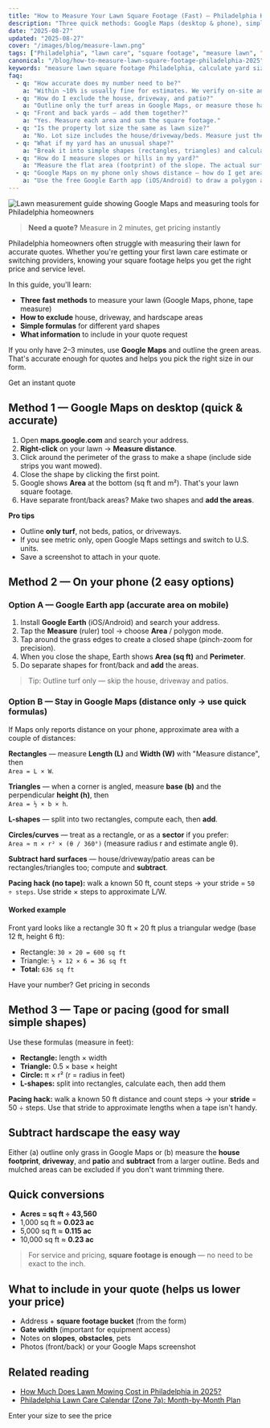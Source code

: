 ```yaml
---
title: "How to Measure Your Lawn Square Footage (Fast) — Philadelphia Homeowner Guide (2025)"
description: "Three quick methods: Google Maps (desktop & phone), simple tape/pacing formulas, how to exclude house/driveway, and a handy conversion chart. Accurate enough for quotes."
date: "2025-08-27"
updated: "2025-08-27"
cover: "/images/blog/measure-lawn.png"
tags: ["Philadelphia", "lawn care", "square footage", "measure lawn", "quote", "lawn measurement", "yard size", "grass area"]
canonical: "/blog/how-to-measure-lawn-square-footage-philadelphia-2025"
keywords: "measure lawn square footage Philadelphia, calculate yard size, Google Maps lawn measurement, grass area calculator, lawn care quote"
faq:
  - q: "How accurate does my number need to be?"
    a: "Within ~10% is usually fine for estimates. We verify on-site and adjust before service."
  - q: "How do I exclude the house, driveway, and patio?"
    a: "Outline only the turf areas in Google Maps, or measure those hard surfaces and subtract from the total."
  - q: "Front and back yards — add them together?"
    a: "Yes. Measure each area and sum the square footage."
  - q: "Is the property lot size the same as lawn size?"
    a: "No. Lot size includes the house/driveway/beds. Measure just the grass you want serviced."
  - q: "What if my yard has an unusual shape?"
    a: "Break it into simple shapes (rectangles, triangles) and calculate each area separately, then add them together."
  - q: "How do I measure slopes or hills in my yard?"
    a: "Measure the flat area (footprint) of the slope. The actual surface area is larger, but we price based on the flat footprint for mowing."
  - q: "Google Maps on my phone only shows distance — how do I get area?"
    a: "Use the free Google Earth app (iOS/Android) to draw a polygon and see square footage, or approximate in Google Maps with rectangles and triangles (see Method 2)."
---
```


![Lawn measurement guide showing Google Maps and measuring tools for Philadelphia homeowners](/images/blog/measure-lawn.png)

> **Need a quote?** <span className="inline-flex items-center px-2.5 py-0.5 rounded-full text-xs font-medium bg-green-100 text-green-800">Measure in 2 minutes, get pricing instantly</span>

Philadelphia homeowners often struggle with measuring their lawn for accurate quotes. Whether you're getting your first lawn care estimate or switching providers, knowing your square footage helps you get the right price and service level.

In this guide, you'll learn:
- **Three fast methods** to measure your lawn (Google Maps, phone, tape measure)
- **How to exclude** house, driveway, and hardscape areas
- **Simple formulas** for different yard shapes
- **What information** to include in your quote request

If you only have 2–3 minutes, use **Google Maps** and outline the green areas. That's accurate enough for quotes and helps you pick the right size in our form.

<CTA href="/quote">Get an instant quote</CTA>

## Method 1 — Google Maps on desktop (quick & accurate)
1. Open **maps.google.com** and search your address.  
2. **Right-click** on your lawn → **Measure distance**.  
3. Click around the perimeter of the grass to make a shape (include side strips you want mowed).  
4. Close the shape by clicking the first point.  
5. Google shows **Area** at the bottom (sq ft and m²). That's your lawn square footage.  
6. Have separate front/back areas? Make two shapes and **add the areas**.

**Pro tips**
- Outline **only turf**, not beds, patios, or driveways.  
- If you see metric only, open Google Maps settings and switch to U.S. units.  
- Save a screenshot to attach in your quote.

## Method 2 — On your phone (2 easy options)

### Option A — Google **Earth** app (accurate area on mobile)
1. Install **Google Earth** (iOS/Android) and search your address.  
2. Tap the **Measure** (ruler) tool → choose **Area** / polygon mode.  
3. Tap around the grass edges to create a closed shape (pinch-zoom for precision).  
4. When you close the shape, Earth shows **Area (sq ft)** and **Perimeter**.  
5. Do separate shapes for front/back and **add** the areas.

> Tip: Outline turf only — skip the house, driveway and patios.

### Option B — Stay in Google **Maps** (distance only → use quick formulas)
If Maps only reports distance on your phone, approximate area with a couple of distances:

**Rectangles** — measure **Length (L)** and **Width (W)** with "Measure distance", then  
`Area = L × W`.

**Triangles** — when a corner is angled, measure **base (b)** and the perpendicular **height (h)**, then  
`Area = ½ × b × h`.

**L-shapes** — split into two rectangles, compute each, then **add**.

**Circles/curves** — treat as a rectangle, or as a **sector** if you prefer:  
`Area ≈ π × r² × (θ / 360°)` (measure radius r and estimate angle θ).

**Subtract hard surfaces** — house/driveway/patio areas can be rectangles/triangles too; compute and **subtract**.

**Pacing hack (no tape):** walk a known 50 ft, count steps → your stride = `50 ÷ steps`. Use stride × steps to approximate L/W.

#### Worked example
Front yard looks like a rectangle 30 ft × 20 ft plus a triangular wedge (base 12 ft, height 6 ft):

- Rectangle: `30 × 20 = 600 sq ft`  
- Triangle: `½ × 12 × 6 = 36 sq ft`  
- **Total:** `636 sq ft`

<CTA href="/quote">Have your number? Get pricing in seconds</CTA>

## Method 3 — Tape or pacing (good for small simple shapes)
Use these formulas (measure in feet):

- **Rectangle:** length × width  
- **Triangle:** 0.5 × base × height  
- **Circle:** π × r² (r = radius in feet)  
- **L-shapes:** split into rectangles, calculate each, then add them

**Pacing hack:** walk a known 50 ft distance and count steps → your **stride** = 50 ÷ steps. Use that stride to approximate lengths when a tape isn't handy.

## Subtract hardscape the easy way
Either (a) outline only grass in Google Maps or (b) measure the **house footprint**, **driveway**, and **patio** and **subtract** from a larger outline. Beds and mulched areas can be excluded if you don't want trimming there.

## Quick conversions
- **Acres = sq ft ÷ 43,560**  
- 1,000 sq ft ≈ **0.023 ac**  
- 5,000 sq ft ≈ **0.115 ac**  
- 10,000 sq ft ≈ **0.23 ac**

> For service and pricing, **square footage is enough** — no need to be exact to the inch.

## What to include in your quote (helps us lower your price)
- Address + **square footage bucket** (from the form)  
- **Gate width** (important for equipment access)  
- Notes on **slopes**, **obstacles**, pets  
- Photos (front/back) or your Google Maps screenshot

## Related reading
- <a href="/blog/mowing-prices-philadelphia-2025">How Much Does Lawn Mowing Cost in Philadelphia in 2025?</a>  
- <a href="/blog/philadelphia-lawn-care-calendar">Philadelphia Lawn Care Calendar (Zone 7a): Month-by-Month Plan</a>

<CTA href="/quote">Enter your size to see the price</CTA>
